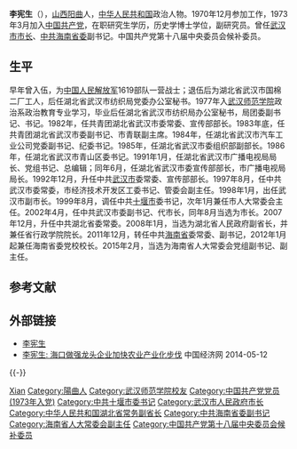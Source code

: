 '''李宪生'''（{{bd|1954年|9月|}}），[[山西|山西]][[阳曲|阳曲]]人，[[中华人民共和国|中华人民共和国]]政治人物。1970年12月参加工作，1973年3月加入[[中国共产党|中国共产党]]，在职研究生学历，历史学博士学位，副研究员。曾任[[武汉市市长|武汉市市长]]、[[中共海南省委|中共海南省委]]副书记。中国共产党第十八届中央委员会候补委员。

== 生平 ==
早年曾入伍，为[[中国人民解放军|中国人民解放军]]1619部队一营战士；退伍后为湖北省武汉市国棉二厂工人，后任湖北省武汉市纺织局党委办公室秘书。1977年入[[武汉师范学院|武汉师范学院]]政治系政治教育专业学习，毕业后任湖北省武汉市纺织局办公室秘书，局团委副书记、书记。1982年，任共青团湖北省武汉市委常委、宣传部部长。1983年底，任共青团湖北省武汉市委副书记、市青联副主席。1984年，任湖北省武汉市汽车工业公司党委副书记、纪委书记。1985年，任湖北省武汉市委组织部副部长。1986年，任湖北省武汉市青山区委书记。1991年1月，任湖北省武汉市广播电视局局长、党组书记、总编辑；同年6月，任湖北省武汉市委宣传部部长，市广播电视局局长。1992年12月，升任中共[[武汉市|武汉市]]委常委、宣传部部长。1997年8月，任中共武汉市委常委，市经济技术开发区工委书记、管委会副主任。1998年1月，出任武汉市副市长。1999年8月，调任中共[[十堰市|十堰市]]委书记，次年1月兼任市人大常委会主任。2002年4月，任中共武汉市委副书记、代市长，同年8月当选为市长。2007年12月，升任中共湖北省委常委。2008年1月，当选为湖北省人民政府副省长，并兼任省行政学院院长。2011年12月，转任中共[[海南省|海南省]]委常委、副书记，2012年1月起兼任海南省委党校校长。2015年2月，当选为海南省人大常委会党组副书记、副主任。

== 参考文献 ==
{{reflist}}

== 外部链接 ==
* [http://zt.cjn.cn/zt2009/wh60jl/sz/200908/t979903.htm 李宪生] {{Wayback|url=http://zt.cjn.cn/zt2009/wh60jl/sz/200908/t979903.htm |date=20190606014832 }}
* [https://web.archive.org/web/20140512232055/http://nongye.ce.cn/gdxw/201403/12/t20140312_1462075.shtml 李宪生: 海口做强龙头企业加快农业产业化步伐] 中国经济网 2014-05-12
{{-}}
{{start box}}
{{s-ppo|cpc}}
{{s-before|[[于迅|于 迅]]}}
{{s-title|[[中国共产党海南省委员会|中国共产党海南省委员会]]专职副书记|2011年12月-2014年12月}}
{{s-after|[[李军_(1962年2月)|李军]]}}
{{s-gov|prc}}
{{s-before|[[周坚卫|周坚卫]]}}
{{s-title|[[湖北省人民政府|湖北省人民政府]]常务副省长|2008年1月—2011年12月}}
{{s-after|[[王晓东_(湖北)|王晓东]]}}
{{s-before|[[周济|周济]]}}
{{s-title|[[武汉市人民政府|武汉市人民政府]]市长|2002年8月—2007年12月}}
{{s-after|[[阮成发|阮成发]]}}
{{end}}

{{武汉市市长}}

{{Authority control}}
{{DEFAULTSORT:Li李}}
[[Category:李姓|Xian]]
[[Category:陽曲人|Category:陽曲人]]
[[Category:武汉师范学院校友|Category:武汉师范学院校友]]
[[Category:中国共产党党员_(1973年入党)|Category:中国共产党党员 (1973年入党)]]
[[Category:中共十堰市委书记|Category:中共十堰市委书记]]
[[Category:武汉市人民政府市长|Category:武汉市人民政府市长]]
[[Category:中华人民共和国湖北省常务副省长|Category:中华人民共和国湖北省常务副省长]]
[[Category:中共海南省委副书记|Category:中共海南省委副书记]]
[[Category:海南省人大常委会副主任|Category:海南省人大常委会副主任]]
[[Category:中国共产党第十八届中央委员会候补委员|Category:中国共产党第十八届中央委员会候补委员]]